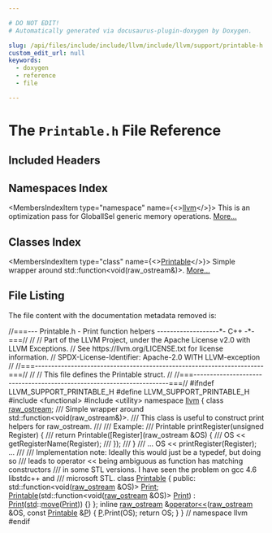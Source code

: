 ```yaml
---

# DO NOT EDIT!
# Automatically generated via docusaurus-plugin-doxygen by Doxygen.

slug: /api/files/include/include/llvm/include/llvm/support/printable-h
custom_edit_url: null
keywords:
  - doxygen
  - reference
  - file

---
```





# The `Printable.h` File Reference

<DoxygenPage pluginConfig={pluginConfig}>



## Included Headers

<IncludesList>
<IncludesListItem
  filePath="functional"
  permalink=""
  isLocal="false" />
<IncludesListItem
  filePath="utility"
  permalink=""
  isLocal="false" />
</IncludesList>

## Namespaces Index

<MembersIndex>

<MembersIndexItem
  type="namespace"
  name={<><a href="/docs/api/namespaces/llvm">llvm</a></>}>
This is an optimization pass for GlobalISel generic memory operations. <a href="/docs/api/namespaces/llvm/#details">More...</a>
</MembersIndexItem>

</MembersIndex>

## Classes Index

<MembersIndex>

<MembersIndexItem
  type="class"
  name={<><a href="/docs/api/classes/llvm/printable">Printable</a></>}>
Simple wrapper around std::function&lt;void(raw&#95;ostream&amp;)&gt;. <a href="/docs/api/classes/llvm/printable/#details">More...</a>
</MembersIndexItem>

</MembersIndex>


## File Listing

The file content with the documentation metadata removed is:

<ProgramListing>

<Link id="l00001" /><CodeLine lineNumber="1"><span class="doxyHighlightComment">//===--- Printable.h - Print function helpers -------------------&#42;- C++ -&#42;-===//</span></CodeLine>
<Link id="l00002" /><CodeLine lineNumber="2"><span class="doxyHighlightComment">//</span></CodeLine>
<Link id="l00003" /><CodeLine lineNumber="3"><span class="doxyHighlightComment">// Part of the LLVM Project, under the Apache License v2.0 with LLVM Exceptions.</span></CodeLine>
<Link id="l00004" /><CodeLine lineNumber="4"><span class="doxyHighlightComment">// See https://llvm.org/LICENSE.txt for license information.</span></CodeLine>
<Link id="l00005" /><CodeLine lineNumber="5"><span class="doxyHighlightComment">// SPDX-License-Identifier: Apache-2.0 WITH LLVM-exception</span></CodeLine>
<Link id="l00006" /><CodeLine lineNumber="6"><span class="doxyHighlightComment">//</span></CodeLine>
<Link id="l00007" /><CodeLine lineNumber="7"><span class="doxyHighlightComment">//===----------------------------------------------------------------------===//</span></CodeLine>
<Link id="l00008" /><CodeLine lineNumber="8"><span class="doxyHighlightComment">//</span></CodeLine>
<Link id="l00009" /><CodeLine lineNumber="9"><span class="doxyHighlightComment">//  This file defines the Printable struct.</span></CodeLine>
<Link id="l00010" /><CodeLine lineNumber="10"><span class="doxyHighlightComment">//</span></CodeLine>
<Link id="l00011" /><CodeLine lineNumber="11"><span class="doxyHighlightComment">//===----------------------------------------------------------------------===//</span></CodeLine>
<Link id="l00012" /><CodeLine lineNumber="12"></CodeLine>
<Link id="l00013" /><CodeLine lineNumber="13"><span class="doxyHighlightPreprocessor">#ifndef LLVM&#95;SUPPORT&#95;PRINTABLE&#95;H</span></CodeLine>
<Link id="l00014" /><CodeLine lineNumber="14"><span class="doxyHighlightPreprocessor">#define LLVM&#95;SUPPORT&#95;PRINTABLE&#95;H</span></CodeLine>
<Link id="l00015" /><CodeLine lineNumber="15"></CodeLine>
<Link id="l00016" /><CodeLine lineNumber="16"><span class="doxyHighlightPreprocessor">#include &lt;functional&gt;</span></CodeLine>
<Link id="l00017" /><CodeLine lineNumber="17"><span class="doxyHighlightPreprocessor">#include &lt;utility&gt;</span></CodeLine>
<Link id="l00018" /><CodeLine lineNumber="18"></CodeLine>
<Link id="l00019" /><CodeLine lineNumber="19"><span class="doxyHighlightKeyword">namespace </span><span class="doxyHighlight"><a href="/docs/api/namespaces/llvm">llvm</a> &#123;</span></CodeLine>
<Link id="l00020" /><CodeLine lineNumber="20"></CodeLine>
<Link id="l00021" /><CodeLine lineNumber="21"><span class="doxyHighlightKeyword">class </span><span class="doxyHighlight"><a href="/docs/api/classes/llvm/raw-ostream">raw&#95;ostream</a>;</span></CodeLine>
<Link id="l00022" /><CodeLine lineNumber="22"></CodeLine>
<Link id="l00023" /><CodeLine lineNumber="23"><span class="doxyHighlightComment">/// Simple wrapper around std::function&lt;void(raw&#95;ostream&amp;)&gt;.</span></CodeLine>
<Link id="l00024" /><CodeLine lineNumber="24"><span class="doxyHighlightComment">/// This class is useful to construct print helpers for raw&#95;ostream.</span></CodeLine>
<Link id="l00025" /><CodeLine lineNumber="25"><span class="doxyHighlightComment">///</span></CodeLine>
<Link id="l00026" /><CodeLine lineNumber="26"><span class="doxyHighlightComment">/// Example:</span></CodeLine>
<Link id="l00027" /><CodeLine lineNumber="27"><span class="doxyHighlightComment">///     Printable printRegister(unsigned Register) &#123;</span></CodeLine>
<Link id="l00028" /><CodeLine lineNumber="28"><span class="doxyHighlightComment">///       return Printable(&#91;Register&#93;(raw&#95;ostream &amp;OS) &#123;</span></CodeLine>
<Link id="l00029" /><CodeLine lineNumber="29"><span class="doxyHighlightComment">///         OS &lt;&lt; getRegisterName(Register);</span></CodeLine>
<Link id="l00030" /><CodeLine lineNumber="30"><span class="doxyHighlightComment">///       &#125;);</span></CodeLine>
<Link id="l00031" /><CodeLine lineNumber="31"><span class="doxyHighlightComment">///     &#125;</span></CodeLine>
<Link id="l00032" /><CodeLine lineNumber="32"><span class="doxyHighlightComment">///     ... OS &lt;&lt; printRegister(Register); ...</span></CodeLine>
<Link id="l00033" /><CodeLine lineNumber="33"><span class="doxyHighlightComment">///</span></CodeLine>
<Link id="l00034" /><CodeLine lineNumber="34"><span class="doxyHighlightComment">/// Implementation note: Ideally this would just be a typedef, but doing so</span></CodeLine>
<Link id="l00035" /><CodeLine lineNumber="35"><span class="doxyHighlightComment">/// leads to operator &lt;&lt; being ambiguous as function has matching constructors</span></CodeLine>
<Link id="l00036" /><CodeLine lineNumber="36"><span class="doxyHighlightComment">/// in some STL versions. I have seen the problem on gcc 4.6 libstdc++ and</span></CodeLine>
<Link id="l00037" /><CodeLine lineNumber="37"><span class="doxyHighlightComment">/// microsoft STL.</span></CodeLine>
<Link id="l00038" /><CodeLine lineNumber="38" lineLink="/docs/api/classes/llvm/printable"><span class="doxyHighlightKeyword">class </span><span class="doxyHighlight"><a href="/docs/api/classes/llvm/printable/#a249eb6b998536519ef6f7e363931e4d0">Printable</a> &#123;</span></CodeLine>
<Link id="l00039" /><CodeLine lineNumber="39"><span class="doxyHighlightKeyword">public</span><span class="doxyHighlight">:</span></CodeLine>
<Link id="l00040" /><CodeLine lineNumber="40" lineLink="/docs/api/classes/llvm/printable/#a2c71fd195a3144750d9faab2736a48fa"><span class="doxyHighlight">  std::function&lt;void(<a href="/docs/api/classes/llvm/raw-ostream">raw&#95;ostream</a> &amp;OS)&gt; <a href="/docs/api/classes/llvm/printable/#a2c71fd195a3144750d9faab2736a48fa">Print</a>;</span></CodeLine>
<Link id="l00041" /><CodeLine lineNumber="41" lineLink="/docs/api/classes/llvm/printable/#a249eb6b998536519ef6f7e363931e4d0"><span class="doxyHighlight">  <a href="/docs/api/classes/llvm/printable/#a249eb6b998536519ef6f7e363931e4d0">Printable</a>(std::function&lt;</span><span class="doxyHighlightKeywordType">void</span><span class="doxyHighlight">(<a href="/docs/api/classes/llvm/raw-ostream">raw&#95;ostream</a> &amp;OS)&gt; <a href="/docs/api/classes/llvm/printable/#a2c71fd195a3144750d9faab2736a48fa">Print</a>)</span></CodeLine>
<Link id="l00042" /><CodeLine lineNumber="42"><span class="doxyHighlight">      : <a href="/docs/api/classes/llvm/printable/#a2c71fd195a3144750d9faab2736a48fa">Print</a>(<a href="/docs/api/namespaces/std">std</a>::<a href="/docs/api/namespaces/llvm/#abfc9c7ecf70f66901e439f7c04ef3dbb">move</a>(<a href="/docs/api/classes/llvm/printable/#a2c71fd195a3144750d9faab2736a48fa">Print</a>)) &#123;&#125;</span></CodeLine>
<Link id="l00043" /><CodeLine lineNumber="43"><span class="doxyHighlight">&#125;;</span></CodeLine>
<Link id="l00044" /><CodeLine lineNumber="44"></CodeLine>
<Link id="l00045" /><CodeLine lineNumber="45" lineLink="/docs/api/namespaces/llvm/#ae7f830ea7eee5c94e70a38d4ac3f74e7"><span class="doxyHighlightKeyword">inline</span><span class="doxyHighlight"> <a href="/docs/api/classes/llvm/raw-ostream">raw&#95;ostream</a> &amp;<a href="/docs/api/namespaces/llvm/#ab89f1db02887aa569176f0e29622eb47">operator&lt;&lt;</a>(<a href="/docs/api/classes/llvm/raw-ostream">raw&#95;ostream</a> &amp;OS, </span><span class="doxyHighlightKeyword">const</span><span class="doxyHighlight"> <a href="/docs/api/classes/llvm/printable">Printable</a> &amp;<a href="/docs/api/files/lib/lib/option/option-cpp/#a04665169063c8ca1f2ea96c27fc7c2b2">P</a>) &#123;</span></CodeLine>
<Link id="l00046" /><CodeLine lineNumber="46"><span class="doxyHighlight">  <a href="/docs/api/files/lib/lib/option/option-cpp/#a04665169063c8ca1f2ea96c27fc7c2b2">P</a>.Print(OS);</span></CodeLine>
<Link id="l00047" /><CodeLine lineNumber="47"><span class="doxyHighlight">  </span><span class="doxyHighlightKeywordFlow">return</span><span class="doxyHighlight"> OS;</span></CodeLine>
<Link id="l00048" /><CodeLine lineNumber="48"><span class="doxyHighlight">&#125;</span></CodeLine>
<Link id="l00049" /><CodeLine lineNumber="49"></CodeLine>
<Link id="l00050" /><CodeLine lineNumber="50"><span class="doxyHighlight">&#125; </span><span class="doxyHighlightComment">// namespace llvm</span></CodeLine>
<Link id="l00051" /><CodeLine lineNumber="51"></CodeLine>
<Link id="l00052" /><CodeLine lineNumber="52"><span class="doxyHighlightPreprocessor">#endif</span></CodeLine>

</ProgramListing>


</DoxygenPage>
